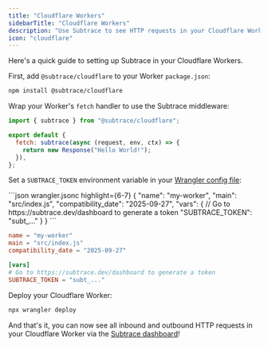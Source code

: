 ```yaml
---
title: "Cloudflare Workers"
sidebarTitle: "Cloudflare Workers"
description: "Use Subtrace to see HTTP requests in your Cloudflare Workers"
icon: "cloudflare"
---
```


Here's a quick guide to setting up Subtrace in your Cloudflare Workers.

First, add `@subtrace/cloudflare` to your Worker `package.json`:

```bash icon="terminal"
npm install @subtrace/cloudflare
```

Wrap your Worker's `fetch` handler to use the Subtrace middleware:

```js src/index.js icon="javascript" highlight={1,4,6}
import { subtrace } from "@subtrace/cloudflare";

export default {
  fetch: subtrace(async (request, env, ctx) => {
    return new Response("Hello World!");
  }),
};
```

Set a `SUBTRACE_TOKEN` environment variable in your [Wrangler config file](https://developers.cloudflare.com/workers/wrangler/configuration/):

<CodeGroup dropdown>
```json wrangler.jsonc highlight={6-7}
{
  "name": "my-worker",
  "main": "src/index.js",
  "compatibility_date": "2025-09-27",
  "vars": {
    // Go to https://subtrace.dev/dashboard to generate a token
    "SUBTRACE_TOKEN": "subt_..."
  }
}
```

```toml wrangler.toml highlight={6-7}
name = "my-worker"
main = "src/index.js"
compatibility_date = "2025-09-27"

[vars]
# Go to https://subtrace.dev/dashboard to generate a token
SUBTRACE_TOKEN = "subt_..."
```
</CodeGroup>

Deploy your Cloudflare Worker:

```bash icon="terminal"
npx wrangler deploy
```

And that's it, you can now see all inbound and outbound HTTP requests in your Cloudflare Worker via the [Subtrace dashboard](https://subtrace.dev/dashboard)!
